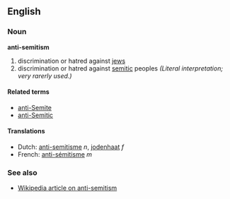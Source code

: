 ==English==
=== Noun ===
'''anti-semitism'''

# discrimination or hatred against [[jew]]s
# discrimination or hatred against [[semitic]] peoples ''(Literal interpretation; very rarerly used.)''

====Related terms====
*[[anti-Semite]]
*[[anti-Semitic]]

==== Translations ====
*Dutch: [[anti-semitisme]] ''n'', [[jodenhaat]] ''f''
*French: [[anti-sémitisme]] ''m''

=== See also ===
* [[w:Anti-Semitism|Wikipedia article on anti-semitism]]